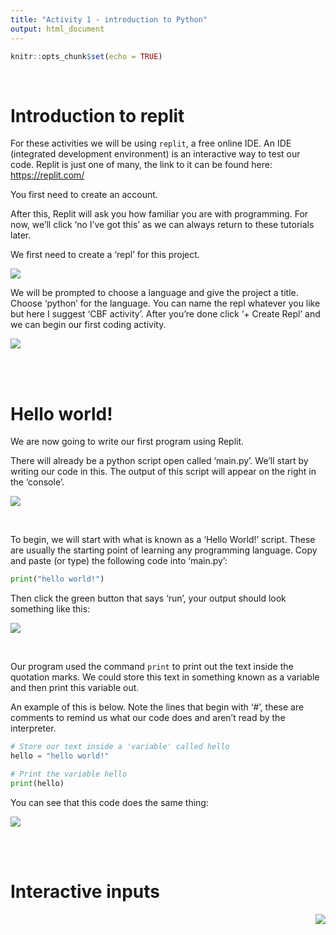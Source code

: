 ```yaml
---
title: "Activity 1 - introduction to Python"
output: html_document
---
```


```r
knitr::opts_chunk$set(echo = TRUE)
```

<br>

# Introduction to replit

For these activities we will be using `replit`, a free online IDE. An IDE (integrated development environment) is an interactive way to test our code. Replit is just one of many, the link to it can be found here: <https://replit.com/>

You first need to create an account.

After this, Replit will ask you how familiar you are with programming. For now, we'll click 'no I've got this' as we can always return to these tutorials later.

We first need to create a 'repl' for this project.

![](images/replit4.png)

We will be prompted to choose a language and give the project a title. Choose 'python' for the language. You can name the repl whatever you like but here I suggest 'CBF activity'. After you're done click '+ Create Repl' and we can begin our first coding activity.

![](images/replit6.png)

<br> <br>

# Hello world!

We are now going to write our first program using Replit.

There will already be a python script open called 'main.py'. We'll start by writing our code in this. The output of this script will appear on the right in the 'console'.

![](images/replit_7.png)

<br>

To begin, we will start with what is known as a 'Hello World!' script. These are usually the starting point of learning any programming language. Copy and paste (or type) the following code into 'main.py':

```python
print("hello world!")

```

Then click the green button that says 'run', your output should look something like this:

![](images/replit8.png)

<br>

Our program used the command `print` to print out the text inside the quotation marks. We could store this text in something known as a variable and then print this variable out.

An example of this is below. Note the lines that begin with '#', these are comments to remind us what our code does and aren't read by the interpreter.

```python

# Store our text inside a 'variable' called hello
hello = "hello world!"

# Print the variable hello
print(hello)

```

You can see that this code does the same thing:

![](images/replit9.png)

<br> <br>

# Interactive inputs

<img src="./images/logo.png" style="float: right;"/>
